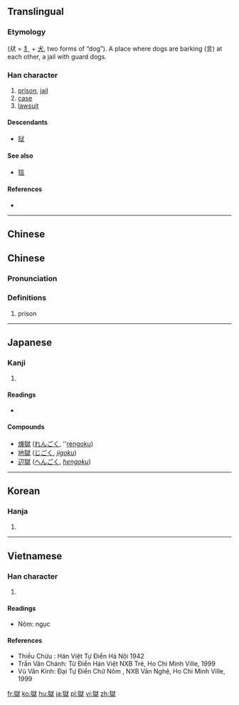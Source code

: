 {{also|狱}}
==Translingual==
{{zh-forms|s=狱}}

===Etymology===
{{Han compound|㹜|t1=two dogs|言|t2=words|ls=ic}} (㹜 = [[犭]] + [[犬]], two forms of “dog”). A place where dogs are barking (言) at each other, a jail with guard dogs.

===Han character===
{{Han char|rn=94|rad=犬|as=10|sn=13|four=4323<sub>4</sub>|canj=大竹卜口大 (KHYRK)|ids=⿲[[犭]][[言]][[犬]]}}

# [[prison]], [[jail]]
# [[case]]
# [[lawsuit]]

====Descendants====
* [[狱]]

====See also====
* [[狺]] <!-- single dog growling -->

====References====
* {{Han ref|kx=0717.030|dkj=20603|dj=1128.220|hdz=21365.160|uh=7344|ud=29508|bh=BABB|bd=47803}}

----

==Chinese==

==Chinese==
{{zh-forms|s=狱}}

===Pronunciation===
{{zh-pron
|m=yù
|c=juk6
|h=pfs=ngiu̍k
|md=
|mn=
|w=
|mc=y
|oc=y
|cat=n
}}

===Definitions===
{{zh-hanzi}}

# prison

----

==Japanese==

===Kanji===
{{ja-kanji|grade=c|rs=犬10}}

# {{defn|lang=ja|sort=犬10}}

====Readings====
* {{ja-readings|goon=[[ごく]] (goku)|kanon=[[ぎょく]] (gyoku) {{non-joyo-reading}}|kun=[[ひとや]] (hitoya)}}

====Compounds====
* [[煉獄]] ([[れんごく]], ''[[rengoku]])
* [[地獄]] ([[じごく]], ''[[jigoku]]'')
* [[辺獄]] ([[へんごく]], ''[[hengoku]]'')

----

==Korean==

===Hanja===
{{ko-hanja|hangeul=옥|eumhun=|rv=ok|mr=ok|y=ok}}

# {{defn|lang=ko|sort=犬10}}

----

==Vietnamese==

===Han character===
{{vi-hantu|ngục|rs=犬10}}

# {{defn|lang=vi|sort=犬10}}

====Readings====
* Nôm: ngục

====References====
* Thiều Chửu : Hán Việt Tự Điển  Hà Nội 1942
* Trần Văn Chánh: Từ Điển Hán Việt NXB Trẻ, Ho Chi Minh Ville, 1999
* Vũ Văn Kính: Đại Tự Điển Chữ Nôm , NXB Văn Nghệ, Ho Chi Minh Ville, 1999

[[fr:獄]]
[[ko:獄]]
[[hu:獄]]
[[ja:獄]]
[[pl:獄]]
[[vi:獄]]
[[zh:獄]]